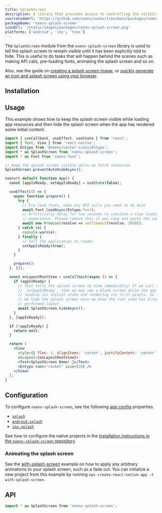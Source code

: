 ```yaml
---
title: SplashScreen
description: A library that provides access to controlling the visibility behavior of native splash screen.
sourceCodeUrl: 'https://github.com/nxenv/nxenv/tree/main/packages/nxenv-splash-screen'
packageName: 'nxenv-splash-screen'
iconUrl: '/static/images/packages/nxenv-splash-screen.png'
platforms: ['android', 'ios', 'tvos']
---
```



The `SplashScreen` module from the `nxenv-splash-screen` library is used to tell the splash screen to remain visible until it has been explicitly told to hide. This is useful to do tasks that will happen behind the scenes such as making API calls, pre-loading fonts, animating the splash screen and so on.

Also, see the guide on [creating a splash screen image](/develop/user-interface/splash-screen-and-app-icon/#splash-screen), or [quickly generate an icon and splash screen using your browser](https://buildicon.netlify.app/).

## Installation

<APIInstallSection />

## Usage

This example shows how to keep the splash screen visible while loading app resources and then hide the splash screen when the app has rendered some initial content.

```jsx App.js
import { useCallback, useEffect, useState } from 'react';
import { Text, View } from 'react-native';
import Entypo from '@nxenv/vector-icons/Entypo';
import * as SplashScreen from 'nxenv-splash-screen';
import * as Font from 'nxenv-font';

// Keep the splash screen visible while we fetch resources
SplashScreen.preventAutoHideAsync();

nxenvrt default function App() {
  const [appIsReady, setAppIsReady] = useState(false);

  useEffect(() => {
    async function prepare() {
      try {
        // Pre-load fonts, make any API calls you need to do here
        await Font.loadAsync(Entypo.font);
        // Artificially delay for two seconds to simulate a slow loading
        // experience. Please remove this if you copy and paste the code!
        await new Promise(resolve => setTimeout(resolve, 2000));
      } catch (e) {
        console.warn(e);
      } finally {
        // Tell the application to render
        setAppIsReady(true);
      }
    }

    prepare();
  }, []);

  const onLayoutRootView = useCallback(async () => {
    if (appIsReady) {
      // This tells the splash screen to hide immediately! If we call this after
      // `setAppIsReady`, then we may see a blank screen while the app is
      // loading its initial state and rendering its first pixels. So instead,
      // we hide the splash screen once we know the root view has already
      // performed layout.
      await SplashScreen.hideAsync();
    }
  }, [appIsReady]);

  if (!appIsReady) {
    return null;
  }

  return (
    <View
      style={{ flex: 1, alignItems: 'center', justifyContent: 'center' }}
      onLayout={onLayoutRootView}>
      <Text>SplashScreen Demo! 👋</Text>
      <Entypo name="rocket" size={30} />
    </View>
  );
}
```

## Configuration

To configure `nxenv-splash-screen`, see the following [app config](/workflow/configuration/) properties.

- [`splash`](../config/app.mdx#splash)
- [`android.splash`](../config/app.mdx#splash-2)
- [`ios.splash`](../config/app.mdx#splash-1)

<ConfigReactNative>

See how to configure the native projects in the [installation instructions in the `nxenv-splash-screen` repository](https://github.com/nxenv/nxenv/tree/main/packages/nxenv-splash-screen#-installation-in-bare-react-native-projects).

</ConfigReactNative>

### Animating the splash screen

See the [with-splash-screen](https://github.com/nxenv/examples/tree/master/with-splash-screen) example on how to apply any arbitrary animations to your splash screen, such as a fade out. You can initialize a new project from this example by running `npx create-react-native-app -t with-splash-screen`.

## API

```js
import * as SplashScreen from 'nxenv-splash-screen';
```

<APISection packageName="nxenv-splash-screen" apiName="SplashScreen" />
